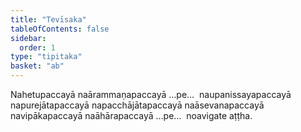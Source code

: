 ```yaml
---
title: "Tevīsaka"
tableOfContents: false
sidebar:
  order: 1
type: "tipitaka"
basket: "ab"
---
```



<DynamicBreadcrumb />

<Paragraph number="2018">
Nahetupaccayā naārammaṇapaccayā …pe…  naupanissayapaccayā napurejātapaccayā napacchājātapaccayā naāsevanapaccayā navipākapaccayā naāhārapaccayā …pe…  noavigate aṭṭha.
</Paragraph>